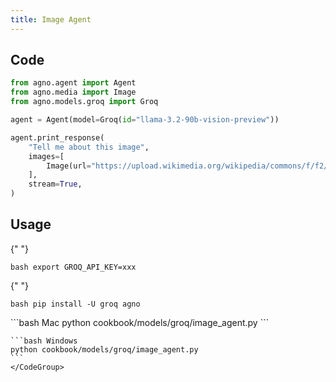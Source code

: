 ```yaml
---
title: Image Agent
---
```


## Code

```python cookbook/models/groq/image_agent.py
from agno.agent import Agent
from agno.media import Image
from agno.models.groq import Groq

agent = Agent(model=Groq(id="llama-3.2-90b-vision-preview"))

agent.print_response(
    "Tell me about this image",
    images=[
        Image(url="https://upload.wikimedia.org/wikipedia/commons/f/f2/LPU-v1-die.jpg"),
    ],
    stream=True,
)
```

## Usage

<Steps>
  <Snippet file="create-venv-step.mdx" />

{" "}

<Step title="Set your API key">```bash export GROQ_API_KEY=xxx ```</Step>

{" "}

<Step title="Install libraries">```bash pip install -U groq agno ```</Step>

  <Step title="Run Agent">
    <CodeGroup>
    ```bash Mac
    python cookbook/models/groq/image_agent.py
    ```

    ```bash Windows
    python cookbook/models/groq/image_agent.py
    ```
    </CodeGroup>

  </Step>
</Steps>
